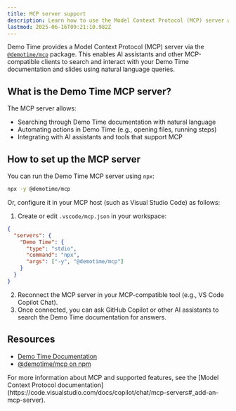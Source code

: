```yaml
---
title: MCP server support
description: Learn how to use the Model Context Protocol (MCP) server with Demo Time for AI assistants and automation.
lastmod: 2025-06-16T09:21:10.982Z
---
```



Demo Time provides a Model Context Protocol (MCP) server via the [`@demotime/mcp`](https://www.npmjs.com/package/@demotime/mcp) package. This enables AI assistants and other MCP-compatible clients to search and interact with your Demo Time documentation and slides using natural language queries.

## What is the Demo Time MCP server?

The MCP server allows:
- Searching through Demo Time documentation with natural language
- Automating actions in Demo Time (e.g., opening files, running steps)
- Integrating with AI assistants and tools that support MCP

## How to set up the MCP server

You can run the Demo Time MCP server using `npx`:

```sh
npx -y @demotime/mcp
```

Or, configure it in your MCP host (such as Visual Studio Code) as follows:

1. Create or edit `.vscode/mcp.json` in your workspace:

```json
{
  "servers": {
    "Demo Time": {
      "type": "stdio",
      "command": "npx",
      "args": ["-y", "@demotime/mcp"]
    }
  }
}
```

2. Reconnect the MCP server in your MCP-compatible tool (e.g., VS Code Copilot Chat).
3. Once connected, you can ask GitHub Copilot or other AI assistants to search the Demo Time documentation for answers.

## Resources

- [Demo Time Documentation](https://demotime.show/)
- [@demotime/mcp on npm](https://www.npmjs.com/package/@demotime/mcp)

<Aside>
For more information about MCP and supported features, see the [Model Context Protocol documentation](https://code.visualstudio.com/docs/copilot/chat/mcp-servers#_add-an-mcp-server).
</Aside>
